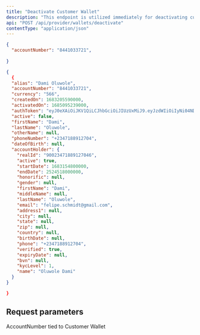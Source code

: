 ```yaml
---
title: "Deactivate Customer Wallet"
description: "This endpoint is utilized immediately for deactivating customer wallet"
api: "POST /api/provider/wallets/deactivate"
contentType: "application/json"
---
```



<RequestExample>

```json Request
{
  "accountNumber": "8441033721",
  
}
```

</RequestExample>

<ResponseExample>

```json Response
{
  {
  "alias": "Dami Oluwole",
  "accountNumber": "8441033721",
  "currency": "566",
  "createdOn": 1683205590000,
  "activatedOn": 1685095239000,
  "authToken": "eyJ0eXAiOiJKV1QiLCJhbGciOiJIUzUxMiJ9.eyJzdWIiOiIyNi04NDQxMDMzNzIxIiwicm9sZXMiOltdLCJpc3MiOiJyZWFkeWNhc2giLCJTZXNzaW9uSUQiOiJXQVpJUkkgSUJSQUhJTSBWRU5UVVJFUyJ9.rPc_dvdhqradI1gRT8Lq8tJVJxPIRwX1SDm04wGTr6alIcETXfr0iYpjbxn4xmnvXIuHoNEOch54ArsfPdU0sw",
  "active": false,
  "firstName": "Dami",
  "lastName": "Oluwole",
  "otherName": null,
  "phoneNumber": "+2347188912704",
  "dateOfBirth": null,
  "accountHolder": {
    "realId": "90023471889127046",
    "active": true,
    "startDate": 1683154800000,
    "endDate": 2524518000000,
    "honorific": null,
    "gender": null,
    "firstName": "Dami",
    "middleName": null,
    "lastName": "Oluwole",
    "email": "felipe.schmidt@gmail.com",
    "address1": null,
    "city": null,
    "state": null,
    "zip": null,
    "country": null,
    "birthDate": null,
    "phone": "+2347188912704",
    "verified": true,
    "expiryDate": null,
    "bvn": null,
    "kycLevel": 1,
    "name": "Oluwole Dami"
  }
}

}
```

</ResponseExample>

## Request parameters

<ParamField body="accountNumber" type="number" required>
  AccountNumber tied to Customer Wallet
</ParamField>

